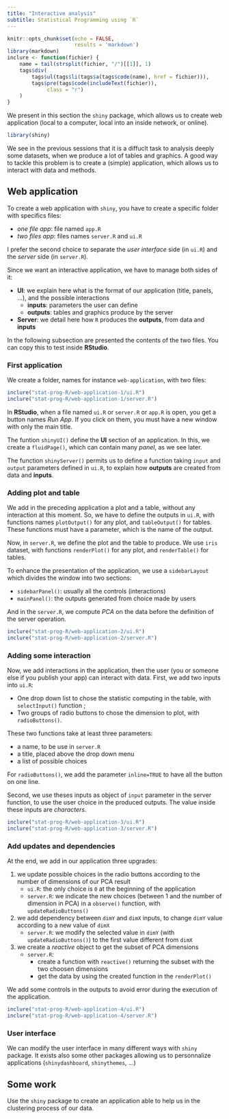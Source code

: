 ```yaml
---
title: "Interactive analysis"
subtitle: Statistical Programming using `R`
---
```


```r
knitr::opts_chunk$set(echo = FALSE, 
                      results = 'markdown')
library(markdown)
inclure <- function(fichier) {
    name = tail(strsplit(fichier, "/")[[1]], 1)
    tags$div(
        tags$ul(tags$li(tags$a(tags$code(name), href = fichier))),
        tags$pre(tags$code(includeText(fichier)),
             class = "r")
    )
}
```

We present in this section the `shiny` package, which allows us to create web application (local to a computer, local into an inside network, or online).

```r
library(shiny)
```

We see in the previous sessions that it is a diffuclt task to analysis deeply some datasets, when we produce a lot of tables and graphics. A good way to tackle this problem is to create a (simple) application, which allows us to interact with data and methods. 

## Web application

To create a web application with `shiny`, you have to create a specific folder with specifics files:

- *one file app*: file named `app.R`
- *two files app*: files names `server.R` and `ui.R` 

I prefer the second choice to separate the *user interface* side (in `ui.R`) and the *server* side (in `server.R`). 

Since we want an interactive application, we have to manage both sides of it:

- **UI**: we explain here what is the format of our application (title, panels, ...), and the possible interactions
    - **inputs**: parameters the user can define
    - **outputs**: tables and graphics produce by the server
- **Server**: we detail here how `R` produces the **outputs**, from data and **inputs** 

In the following subsection are presented the contents of the two files. You can copy this to test inside **RStudio**.

### First application

We create a folder, names for instance `web-application`, with two files:

```r
inclure("stat-prog-R/web-application-1/ui.R")
inclure("stat-prog-R/web-application-1/server.R")
```

In **RStudio**, when a file named `ui.R` or `server.R` or `app.R` is open, you get a button names *Run App*. If you click on them, you must have a new window with only the main title.

The funtion `shinyUI()` define the **UI** section of an application. In this, we create a `fluidPage()`, which can contain many *panel*, as we see later.

The function `shinyServer()` permits us to define a function taking `input` and `output` parameters defined in `ui.R`, to explain how **outputs** are created from data and **inputs**.

### Adding plot and table

We add in the preceding application a plot and a table, without any interaction at this moment. So, we have to define the outputs in `ui.R`, with functions names `plotOutput()` for any plot, and `tableOutput()` for tables. These functions must have a parameter, which is the name of the output. 

Now, in `server.R`, we define the plot and the table to produce. We use `iris` dataset, with functions `renderPlot()` for any plot, and `renderTable()` for tables.

To enhance the presentation of the application, we use a `sidebarLayout` which divides the window into two sections:

- `sidebarPanel()`: usually all the controls (interactions)
- `mainPanel()`: the outputs generated from choice made by users

And in the `server.R`, we compute *PCA* on the data before the definition of the server operation.

```r
inclure("stat-prog-R/web-application-2/ui.R")
inclure("stat-prog-R/web-application-2/server.R")
```

### Adding some interaction

Now, we add interactions in the application, then the user (you or someone else if you publish your app) can interact with data. First, we add two inputs into `ui.R`:

- One drop down list to chose the statistic computing in the table, with `selectInput()` function ;
- Two groups of radio buttons to chose the dimension to plot, with `radioButtons()`.

These two functions take at least three parameters:

- a name, to be use in `server.R`
- a title, placed above the drop down menu
- a list of possible choices

For `radioButtons()`, we add the parameter `inline=TRUE` to have all the button on one line.

Second, we use theses inputs as object of `input` parameter in the server function, to use the user choice in the produced outputs. The value inside these inputs are *characters*.

```r
inclure("stat-prog-R/web-application-3/ui.R")
inclure("stat-prog-R/web-application-3/server.R")
```

### Add updates and dependencies

At the end, we add in our application three upgrades:

1. we update possible choices in the radio buttons according to the number of dimensions of our PCA result
    - `ui.R`: the only choice is `0` at the beginning of the application
    - `server.R`: we indicate the new choices (between 1 and the number of dimension in PCA) in a `observe()` function, with `updateRadioButtons()`
2. we add dependency between `dimY` and `dimX` inputs, to change `dimY` value according to a new value of `dimX`
    - `server.R`: we modify the selected value in `dimY` (with `updateRadioButtons()`) to the first value different from `dimX`
3. we create a *reactive* object to get the subset of PCA dimensions
    - `server.R`: 
        - create a function with `reactive()` returning the subset with the two choosen dimensions
        - get the data by using the created function in the `renderPlot()`

We add some controls in the outputs to avoid error during the execution of the application.

```r
inclure("stat-prog-R/web-application-4/ui.R")
inclure("stat-prog-R/web-application-4/server.R")
```

### User interface

We can modify the user interface in many different ways with `shiny` package. It exists also some other packages allowing us to personnalize applications (`shinydashboard`, `shinythemes`, ...)

## Some work

Use the `shiny` package to create an application able to help us in the clustering process of our data.
